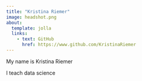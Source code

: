 ```yaml
---
title: "Kristina Riemer"
image: headshot.png
about: 
  template: jolla
  links: 
    - text: GitHub
      href: https://www.github.com/KristinaRiemer
---
```


My name is Kristina Riemer

I teach data science
